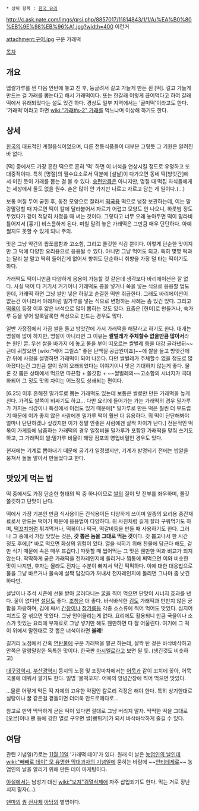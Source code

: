  * 상위 항목 : [[한국 요리]]

http://c.ask.nate.com/imgs/qrsi.php/8857017/11814843/1/1/A/%EA%B0%80%EB%9E%98%EB%96%A1.jpg?width=400
이런거

attachment:구이.jpg
구운 가래떡

[[목차]]

== 개요 ==
멥쌀가루를 찐 다음 안반에 놓고 친 후, 둥글려서 길고 가늘게 만든 흰 [떡]. 길고 가늘게 만드는 걸 가래를 뽑는다고 해서 가래떡이다. 또는 한갈래 이렇게 끊어먹다고 하여 갈래떡에서 유래되었다는 설도 있긴 하다. 경상도 일부 지역에서는 '골미떡'이라고도 한다. '가래떡'이라고 하면 [[wiki:"가래#s-2" 가래]]를 먹느냐며 이상해 하기도 한다.

== 상세 ==
[[한국]]의 대표적인 계절음식이었으며, 다른 전통식품들이 대부분 그렇듯 그 기원은 알려진 바 없다.

[떡] 중에서도 가장 흔한 떡으로 흔히 '떡' 하면 이 녀석을 연상시킬 정도로 유명하고 또 대중적이다. 특히 [명절]의 필수요소로서 덕분에 [설날]이 다가오면 동네 떡[방앗간]에서 미친 듯이 가래를 뽑는 걸 볼 수 있다. [[송편]]만큼은 아니지만, 명절 때 떡집 자식들에게는 세상에서 둘도 없을 원수. 손은 많이 안 가지만 나르고 자르고 담는 게 일이다.(...)

보통 며칠 두어 굳힌 후, 동전 모양으로 잘라서 [[떡국]]용 떡으로 냉장 보관하는데, 이는 말랑말랑할 때 자르면 떡이 칼에 달라붙어서 자르기 어렵고 모양도 안 나오니, 하룻밤 정도 두었다가 겉이 적당히 차졌을 때 써는 것이다. 그렇다고 너무 오래 놓아두면 떡이 말라비틀어져서 [흉기] 비스름하게 된다. 며칠 말려 놓은 가래떡은 그만큼 매우 단단하다. 아예 썰지도 못할 수 있게 되니 주의.

맛은 그냥 약간의 짭쪼름함과 고소함, 그리고 쫄깃한 식감 뿐이다. 이렇게 단순한 맛이지만 그 덕에 다양한 요리용으로 응용될 수 있다. 아니면 그냥 먹어도 되고. 특히 몇몇 떡과는 달리 쌀 말고 딱히 들어간게 없어서 향취도 단순하니 취향을 가장 덜 타는 떡이기도 하다.

가래떡도 떡이니만큼 다양하게 응용이 가능할 것 같은데 생각보다 바리에이션은 잘 없다. 사실 떡이 다 거기서 거기이니 가래떡도 콩을 넣거나 쑥을 넣는 식으로 응용할 법도 한데, 가래떡 하면 그냥 쌀만 넣은 하얗고 순결한 떡만 취급한다. 그래도 바리에이션이 없는건 아니라서 아래처럼 밀가루를 넣는 식으로 변형하는 사례는 좀 있긴 있다. 그리고 [[떡볶이]] 등장 이후 얇은 녀석으로 많이 뽑히는 것도 있다. 요즘은 [현미]로 만들거나, 쑥가루 등을 넣어 알록달록한 색상으로 만드는 경우도 많다.

일반 가정집에서 가끔 쌀을 들고 방앗간에 가서 가래떡을 해달라고 하기도 한다. 대개는 명절에 많이 하지만, 명절이 아니라면 그 이유는 '''쌀벌레가 주체할수 없을만큼 많아서'''라는 원인 뿐. 우선 쌀을 바가지 에 놓고 물을 부어 떠오르는 쌀벌레 등을 대강 골라낸뒤~~근데 귀찮으면 [wiki:"베어 그릴스" 좋은 단백질 공급원이죠]~~에 쌀을 들고 방앗간에 간 뒤에 사정을 설명하면 가래떡이 되어 나온다. 다만 쌀벌레가 주체할수 없을 정도로 많아졌다는건 그만큼 쌀이 많이 오래되었다는 이야기이니 맛은 기대하지 않는게 좋다. 물론 갓 뽑은 상태에서 먹으면 따끈함 + 쫄깃함 + ~~쌀벌레의~~고소함의 시너지가 극대화되어 그 정도 맛의 차이는 어느정도 상쇄되는 편이다.

[6.25] 이후 흔해진 밀가루로 뽑는 가래떡도 있는데 보통은 쌀로만 만든 가래떡을 높게 친다. 가격도 쌀쪽이 비싸기도 하고... 다만 요리에 들어가는 가는 가래떡의 경우 밀가루가 가지는 식감이나 특성에서 이점도 있기 때문에[* 밀가루로 만든 떡은 훨씬 더 부드럽기 때문에 이가 좋지 않은 사람에겐 밀가루 떡이 훨씬 더 유용하다. 뭐 떡이 단단해봐야 얼마나 단단하겠냐 싶겠지만 이가 정말 안좋은 사람에겐 살짝 차이가 난다.] 전문적인 떡볶이 가게등에 납품하는 가래떡의 경우 일정비율 밀가루가 포함된 가래떡을 맞춰 쓰기도 하고, 그 가래떡의 쌀:밀가루 비율이 해당 점포의 영업비밀인 경우도 있다.

현재에는 기계로 뽑아내기 때문에 굵기가 일정했지만, 기계가 발명되기 전에는 밥알을 뭉쳐서 돌돌 말아서 만들었다고 한다.
== 맛있게 먹는 법 ==
떡 중에서도 가장 단순한 형태의 떡 중 하나이므로 [[쌀]]의 질이 맛 전부를 좌우하며, 쫄깃쫄깃하고 단맛이 난다.

떡에서 가장 기본인 만큼 식사용이든 간식용이든 다양하게 쓰이며 일종의 요리용 중간재료로서 만드는 떡이기 때문에 응용법이 다양하다. 위 사진처럼 길게 잘라 구워먹기도 하며, [[떡꼬치]]처럼 튀겨먹거나, 떡볶이나 떡국, 떡갈비등을 만들 때 사용하기도 한다. 그러나 그 중에서 가장 맛있는 것은, '''갓 뽑은 놈을 그대로 먹는 것'''이다. 갓 뽑고나서 한 시간 정도 후에,[* 바로 먹으면 화상의 위험이 있다. 열을 식히기 위해 찬물에 담근다 해도, 겉만 식기 때문에 속은 매우 뜨겁다.] 따뜻할 때 씹어먹는 그 맛은 웬만한 떡과 비교가 되지 않는다. 딱딱하게 굳은 가래떡을 전자레인지에 돌리거나 찜통에 쪄먹으면 이와 비슷한 맛이 나지만, 후자는 몰라도 전자는 수분이 빠져서 약간 퍽퍽하다. 이에 대한 대응법으로 물을 그냥 바르거나 물속에 살짝 담갔다가 꺼내서 전자레인지에 돌리면 그나마 좀 낫긴 하다만.

설날이나 추석 시즌에 선물 받아 굴러다니는 [[꿀]]을 찍어 먹으면 단맛이 시너지 효과를 낸다. 꿀이 없다면 [[설탕]]도 좋다. [[조청]]은 더 좋다. 바삭바삭한 [[김]]도 가래떡과 만만치 않은 궁합을 자랑하며, 김에 싸서 [[간장]]이나 [[참기름]]등 각종 소스류에 찍어 먹어도 맛있다. 심지어 치즈도 잘 섞으면 맛있다. 그냥 안어울리는게 없다. 요리에도 활용되니 만큼 국물이나 소스가 맛있는 요리에 부재료로 그냥 넣기만 해도 웬만하면 다 잘 어울린다. 여기에 그 떡이 위에서 말한대로 갓 뽑은 녀석이라면 '''올레!'''

길거리 노점에서 간혹 [[연탄]]불에 구운 가래떡을 팔곤 하는데, 살짝 탄 겉은 바삭바삭하고 안쪽은 말랑말랑한 독특한 맛이다. 한국판 [[마시멜로]]라고 보면 될 듯. (생긴것도 비슷하고)

[[대구광역시]], [[부산광역시]] 등지의 노점 및 포장마차에서는 [[어묵]]과 같이 꼬치에 꽂아, 어묵 국물에 데워서 팔기도 한다. 일명 '물떡꼬지'. 어묵의 양념간장에 찍어 먹으면 맛있다.

...물론 어떻게 먹든 떡 자체의 고유한 약점인 칼로리 걱정은 해야 한다. 특히 상기한대로 설탕이나 꿀 같은걸 곁들이면 더더욱 안드로메다로...

참고로 만약 딱딱하게 굳은 떡이 있다면 절대로 그냥 버리지 말자. 딱딱한 떡을 그대로 [오븐]이나 팬 등에 강한 열로 구우면 쌀[뻥튀기]가 되서 바삭바삭하게 즐길 수 있다.
== 여담 ==
관련 기념일(?)로는 [[11월 11일]] '가래떡 데이'가 있다. 원래 이 날은 [[농업인의 날]]인데 [[wiki:"빼빼로 데이" 모 유명한 막대과자의 기념일]]에 묻히는 바람에 ~~[[안티테제]]로~~ 농업인의 날을 알리기 위해 만든 데이 마케팅이다.

[[야설]]에서는 남성기 대신 [[wiki:"보지"검열삭제]]에 자주 삽입되기도 한다. 먹는 거로 장난치지 말자(...).

[[덴마]]의 [[퀑]] [[전사체]] [[아담]]의 별명이다.
